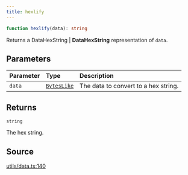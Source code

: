 ```yaml
---
title: hexlify
---
```


```ts
function hexlify(data): string
```

Returns a DataHexString | **DataHexString** representation of `data`.

## Parameters

| Parameter | Type | Description |
| :------ | :------ | :------ |
| `data` | [`BytesLike`](/content/type-aliases/BytesLike) | The data to convert to a hex string. |

## Returns

`string`

The hex string.

## Source

[utils/data.ts:140](https://github.com/dominant-strategies/quais-6.js/blob/3237c5c21df47dfe74b210196b4121a22539a577/src/utils/data.ts#L140)
